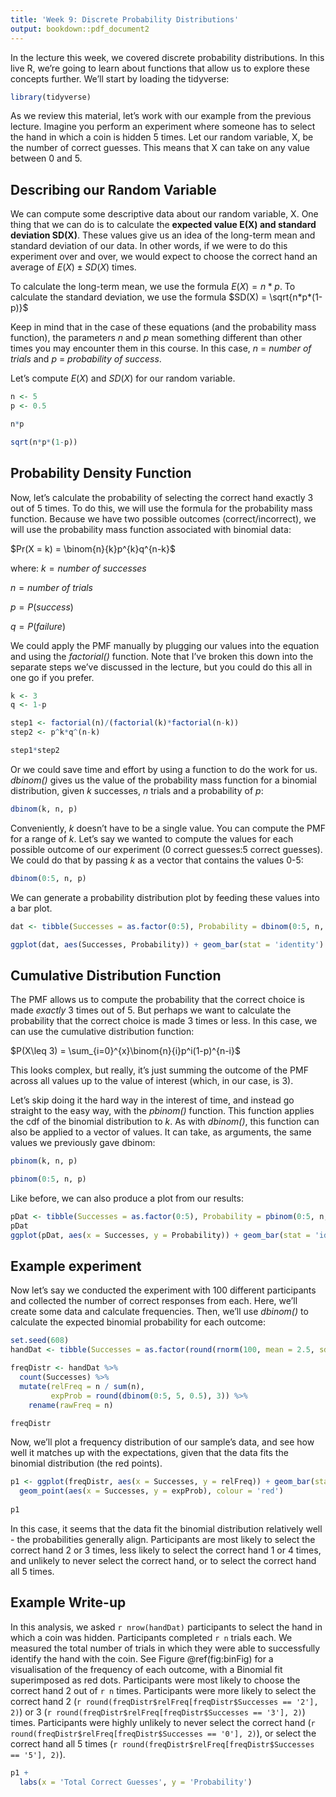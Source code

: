 ```yaml
---
title: 'Week 9: Discrete Probability Distributions'
output: bookdown::pdf_document2
---
```


In the lecture this week, we covered discrete probability distributions. In this live R, we're going to learn about functions that allow us to explore these concepts further. We'll start by loading the tidyverse:

```r
library(tidyverse)
```

As we review this material, let's work with our example from the previous lecture. Imagine you perform an experiment where someone has to select the hand in which a coin is hidden 5 times. Let our random variable, X, be the number of correct guesses. This means that X can take on any value between 0 and 5.

## Describing our Random Variable

We can compute some descriptive data about our random variable, X. One thing that we can do is to calculate the **expected value E(X) and standard deviation SD(X)**. These values give us an idea of the long-term mean and standard deviation of our data. In other words, if we were to do this experiment over and over, we would expect to choose the correct hand an average of $E(X)\pm SD(X)$ times.

To calculate the long-term mean, we use the formula $E(X)=n*p$.
To calculate the standard deviation, we use the formula $SD(X) = \sqrt{n*p*(1-p)}$

Keep in mind that in the case of these equations (and the probability mass function), the parameters $n$ and $p$ mean something different than other times you may encounter them in this course. In this case, $n$ = _number of trials_ and $p$ = _probability of success_.

Let's compute $E(X)$ and $SD(X)$ for our random variable.

```r
n <- 5
p <- 0.5

n*p

sqrt(n*p*(1-p))
```

## Probability Density Function

Now, let's calculate the probability of selecting the correct hand exactly 3 out of 5 times. To do this, we will use the formula for the probability mass function. Because we have two possible outcomes (correct/incorrect), we will use the probability mass function associated with binomial data: 

$Pr(X = k) = \binom{n}{k}p^{k}q^{n-k}$

where:
$k = number\:of\:successes$

$n = number\:of\:trials$

$p = P(success)$

$q = P(failure)$

We could apply the PMF manually by plugging our values into the equation and using the *factorial()* function. Note that I've broken this down into the separate steps we've discussed in the lecture, but you could do this all in one go if you prefer.

```r
k <- 3
q <- 1-p

step1 <- factorial(n)/(factorial(k)*factorial(n-k))
step2 <- p^k*q^(n-k)

step1*step2
```

Or we could save time and effort by using a function to do the work for us.  _dbinom()_ gives us the value of the probability mass function for a binomial distribution, given $k$ successes, $n$ trials and a probability of $p$:

```r
dbinom(k, n, p)
```

Conveniently, $k$ doesn't have to be a single value. You can compute the PMF for a range of $k$. Let's say we wanted to compute the values for each possible outcome of our experiment (0 correct guesses:5 correct guesses). We could do that by passing $k$ as a vector that contains the values 0-5:

```r
dbinom(0:5, n, p)
```

We can generate a probability distribution plot by feeding these values into a bar plot.

```r
dat <- tibble(Successes = as.factor(0:5), Probability = dbinom(0:5, n, p))

ggplot(dat, aes(Successes, Probability)) + geom_bar(stat = 'identity')
```

## Cumulative Distribution Function

The PMF allows us to compute the probability that the correct choice is made *exactly* 3 times out of 5. But perhaps we want to calculate the probability that the correct choice is made 3 times or less. In this case, we can use the cumulative distribution function:

$P(X\leq 3) = \sum_{i=0}^{x}\binom{n}{i}p^i(1-p)^{n-i}$

This looks complex, but really, it's just summing the outcome of the PMF across all values up to the value of interest (which, in our case, is 3). 

Let's skip doing it the hard way in the interest of time, and instead go straight to the easy way, with the *pbinom()* function. This function applies the cdf of the binomial distribution to $k$. As with *dbinom()*, this function can also be applied to a vector of values. It can take, as arguments, the same values we previously gave dbinom:

```r
pbinom(k, n, p)

pbinom(0:5, n, p)
```

Like before, we can also produce a plot from our results:

```r
pDat <- tibble(Successes = as.factor(0:5), Probability = pbinom(0:5, n, p))
pDat
ggplot(pDat, aes(x = Successes, y = Probability)) + geom_bar(stat = 'identity')
```


## Example experiment
Now let's say we conducted the experiment with 100 different participants and collected the number of correct responses from each. Here, we'll create some data and calculate frequencies. Then, we'll use *dbinom()* to calculate the expected binomial probability for each outcome:

```r
set.seed(608)
handDat <- tibble(Successes = as.factor(round(rnorm(100, mean = 2.5, sd = .90), 0)))

freqDistr <- handDat %>%
  count(Successes) %>%
  mutate(relFreq = n / sum(n),
         expProb = round(dbinom(0:5, 5, 0.5), 3)) %>%
    rename(rawFreq = n) 

freqDistr
```




Now, we'll plot a frequency distribution of our sample's data, and see how well it matches up with the expectations, given that the data fits the binomial distribution (the red points).

```r
p1 <- ggplot(freqDistr, aes(x = Successes, y = relFreq)) + geom_bar(stat = 'identity') +
  geom_point(aes(x = Successes, y = expProb), colour = 'red')
  
p1
```
In this case, it seems that the data fit the binomial distribution relatively well - the probabilities generally align. Participants are most likely to select the correct hand 2 or 3 times, less likely to select the correct hand 1 or 4 times, and unlikely to never select the correct hand, or to select the correct hand all 5 times.


## Example Write-up

In this analysis, we asked `r nrow(handDat)` participants to select the hand in which a coin was hidden. Participants completed `r n` trials each. We measured the total number of trials in which they were able to successfully identify the hand with the coin. See Figure \@ref(fig:binFig) for a visualisation of the frequency of each outcome, with a Binomial fit superimposed as red dots. Participants were most likely to choose the correct hand 2 out of `r n` times. Participants were more likely to select the correct hand 2 (`r round(freqDistr$relFreq[freqDistr$Successes == '2'], 2)`) or 3 (`r round(freqDistr$relFreq[freqDistr$Successes == '3'], 2)`) times. Participants were highly unlikely to never select the correct hand (`r round(freqDistr$relFreq[freqDistr$Successes == '0'], 2)`), or select the correct hand all 5 times (`r round(freqDistr$relFreq[freqDistr$Successes == '5'], 2)`). 

```r
p1 + 
  labs(x = 'Total Correct Guesses', y = 'Probability')
```